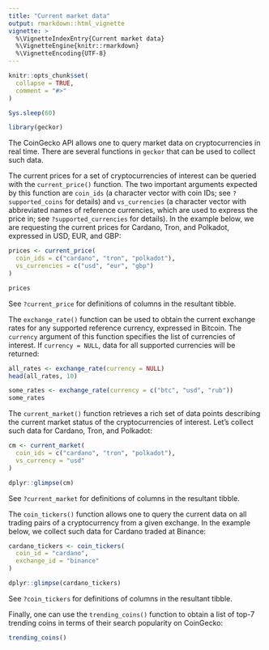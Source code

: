 ```yaml
---
title: "Current market data"
output: rmarkdown::html_vignette
vignette: >
  %\VignetteIndexEntry{Current market data}
  %\VignetteEngine{knitr::rmarkdown}
  %\VignetteEncoding{UTF-8}
---
```


```r
knitr::opts_chunk$set(
  collapse = TRUE,
  comment = "#>"
)

Sys.sleep(60)
```

```r
library(geckor)
```

The CoinGecko API allows one to query market data on cryptocurrencies in real time. There are several functions in `geckor` that can be used to collect such data.

The current prices for a set of cryptocurrencies of interest can be queried with the `current_price()` function. The two important arguments expected by this function are `coin_ids` (a character vector with coin IDs; see `?supported_coins` for details) and `vs_currencies` (a character vector with abbreviated names of reference currencies, which are used to express the price in; see `?supported_currencies` for details). In the example below, we are requesting the current prices for Cardano, Tron, and Polkadot, expressed in USD, EUR, and GBP:

```r
prices <- current_price(
  coin_ids = c("cardano", "tron", "polkadot"),
  vs_currencies = c("usd", "eur", "gbp")
)

prices
```

See `?current_price` for definitions of columns in the resultant tibble.

The `exchange_rate()` function can be used to obtain the current exchange rates for any supported reference currency, expressed in Bitcoin. The `currency` argument of this function specifies the list of currencies of interest. If `currency = NULL`, data for all supported currencies will be returned:

```r
all_rates <- exchange_rate(currency = NULL)
head(all_rates, 10)

some_rates <- exchange_rate(currency = c("btc", "usd", "rub"))
some_rates
```

The `current_market()` function retrieves a rich set of data points describing the current market status of the cryptocurrencies of interest. Let's collect such data for Cardano, Tron, and Polkadot:

```r
cm <- current_market(
  coin_ids = c("cardano", "tron", "polkadot"),
  vs_currency = "usd"
)

dplyr::glimpse(cm)
```

See `?current_market` for definitions of columns in the resultant tibble.

The `coin_tickers()` function allows one to query the current data on all trading pairs of a cryptocurrency from a given exchange. In the example below, we collect such data for Cardano traded at Binance:

```r
cardano_tickers <- coin_tickers(
  coin_id = "cardano",
  exchange_id = "binance"
)

dplyr::glimpse(cardano_tickers)
```

See `?coin_tickers` for definitions of columns in the resultant tibble.

Finally, one can use the `trending_coins()` function to obtain a list of top-7 trending coins in terms of their search popularity on CoinGecko:

```r
trending_coins()
```
